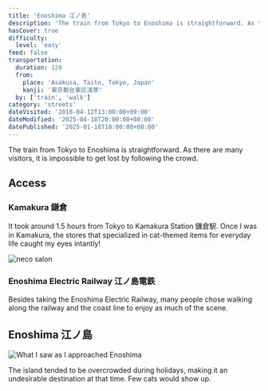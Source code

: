 ```yaml
---
title: 'Enoshima 江ノ島'
description: 'The train from Tokyo to Enoshima is straightforward. As there are many visitors, it is impossible to get lost by following the crowd.'
hasCover: true
difficulty:
  level: 'easy'
feed: false
transportation:
  duration: 120
  from:
    place: 'Asakusa, Taito, Tokyo, Japan'
    kanji: '東京都台東区淺草'
  by: ['train', 'walk']
category: 'streets'
dateVisited: '2018-04-12T13:00:00+09:00'
dateModified: '2025-04-18T20:00:00+08:00'
datePublished: '2025-01-18T18:00:00+08:00'
---
```



The train from Tokyo to Enoshima is straightforward. As there are many visitors, it is impossible to get lost by following the crowd.

<Abstract transportation={frontmatter.transportation} />

## Access

### Kamakura 鎌倉

It took around 1.5 hours from Tokyo to Kamakura Station 鎌倉駅. Once I was in Kamakura, the stores that specialized in cat-themed items for everyday life caught my eyes intantly!

![neco salon](@assets/enoshima/necoSalon.jpg)

### Enoshima Electric Railway 江ノ島電鉄

Besides taking the Enoshima Electric Railway, many people chose walking along the railway and the coast line to enjoy as much of the scene.

## Enoshima 江ノ島

![What I saw as I approached Enoshima](@assets/enoshima/arriving.jpg)

The island tended to be overcrowded during holidays, making it an undesirable destination at that time. Few cats would show up.
